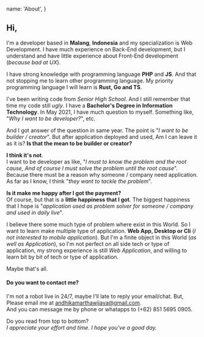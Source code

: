 
  name: 'About',
}

## Hi,

I'm a developer based in **Malang**, **Indonesia** and my specialization is Web Development.
I have much experience on Back-End development,
but I understand and have little experience about Front-End development (_because bad at UX_).

I have strong knowledge with programming language **PHP** and **JS**.
And that not stopping me to learn other programming language.
My priority programming language I will learn is **Rust, Go and TS**.

I've been writing code from _Senior High School_.
And I still remember that time my code still _ugly_.
I have a **Bachelor's Degree in Information Technology**.
In May 2021, I have much question to myself. Something like,
"_Why I want to be developer?_", etc.

And I got answer of the question in same year.
The point is "_I want to be builder / creator_".
But after application deployed and used, Am I can leave it as it is?
**Is that the mean to be builder or creator?**  

**I think it's not**.  
I want to be developer as like, 
"_I must to know the problem and the root cause,
And of course I must solve the problem until the root cause_".
Because there must be a reason why someone / company need application.
As far as I know, I think "_they want to tackle the problem_".

**Is it make me happy after I got the payment?**  
Of course, but that is a **little happiness that I got**. 
The biggest happiness that I hope is 
"_application used as problem solver for someone / company and used in daily live_".

I believe there some much type of problem where exist in this World.
So I want to learn make multiple type of application.
**Web App, Desktop or Cli** (_I not interested to mobile application_).
But I'm a finite object in this World (_as well as Application_),
so I'm not perfect on all side tech or type of application,
my strong experience is still _Web Application_,
and willing to learn bit by bit of tech or type of application.

Maybe that's all.

#### Do you want to contact me?
I'm not a robot live in 24/7, maybe I'll late to reply your email/chat. But,  
Please email me at [andhikamarthawijaya@gmail.com](mailto:andhikamarthawijaya@gmail.com).  
And you can message me by phone or whatapps to (+62) 851 5695 0905.

Do you read from top to bottom?  
_I appreciate your effort and time. 
I hope you've a good day._
